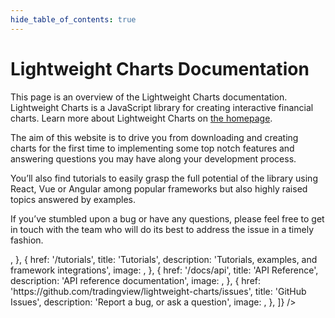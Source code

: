 ```yaml
---
hide_table_of_contents: true
---
```



<!-- Using html here so we can control the width of the content -->

<div style={{ maxWidth: '900px', margin: '0px auto', textAlign: 'justify' }}>
	<h1>Lightweight Charts Documentation</h1>
	<p>
		This page is an overview of the Lightweight Charts documentation.
		Lightweight Charts is a JavaScript library for creating interactive
		financial charts. Learn more about Lightweight Charts on <a href="https://tradingview.com/lightweight-charts">the homepage</a>.
	</p>
	<p>
		The aim of this website is to drive you from downloading and creating charts
		for the first time to implementing some top notch features and answering
		questions you may have along your development process.
	</p>
	<p>
		You’ll also find tutorials to easily grasp the full potential of the library
		using React, Vue or Angular among popular frameworks but also highly raised
		topics answered by examples.
	</p>
	<p>
		If you’ve stumbled upon a bug or have any questions, please feel free to get
		in touch with the team who will do its best to address the issue in a timely
		fashion.
	</p>
	<CardLinkList
		frontPage
		items={[
			{
				href: '/docs',
				title: 'Getting Started',
				description: 'Install the library, and create your first chart',
				image: <Plane />,
			},
			{
				href: '/tutorials',
				title: 'Tutorials',
				description: 'Tutorials, examples, and framework integrations',
				image: <Shapes />,
			},
			{
				href: '/docs/api',
				title: 'API Reference',
				description: 'API reference documentation',
				image: <Cog />,
			},
			{
				href: 'https://github.com/tradingview/lightweight-charts/issues',
				title: 'GitHub Issues',
				description: 'Report a bug, or ask a question',
				image: <GitHubLogo />,
			},
		]}
	/>
</div>
